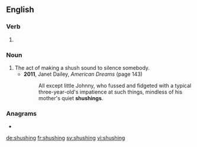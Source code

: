 ==English==

===Verb===
{{head|en|present participle}}

# {{present participle of|shush|lang=en|nocat=1}}

===Noun===
{{en-noun}}

# The act of making a shush sound to silence somebody.
#* '''2011''', Janet Dailey, ''American Dreams'' (page 143)
#*: All except little Johnny, who fussed and fidgeted with a typical three-year-old's impatience at such things, mindless of his mother's quiet '''shushings'''.

===Anagrams===
* {{l|en|hushings}}

[[de:shushing]]
[[fr:shushing]]
[[sv:shushing]]
[[vi:shushing]]